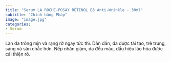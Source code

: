 ```yaml
---
title: "Serum LA ROCHE-POSAY RÉTINOL B3 Anti-Wrinkle - 30ml"
subtitle: "Chính hãng Pháp"
image: "image.jpg"
categories:
- Serum
---
```


Làn da trông mịn và rạng rỡ ngay tức thì. Dần dần, da được tái tạo, trẻ trung, sáng và săn chắc hơn. Nếp nhăn giảm, da đều màu, dấu hiệu lão hóa được cải thiện rõ.
